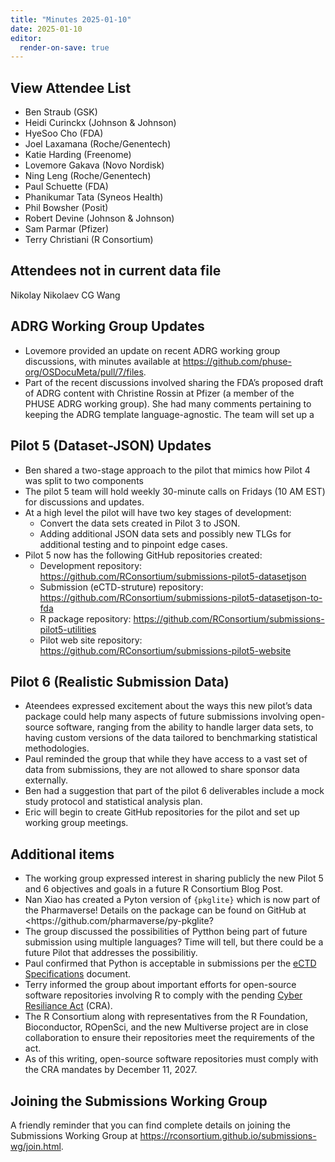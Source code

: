 ```yaml
---
title: "Minutes 2025-01-10"
date: 2025-01-10
editor:
  render-on-save: true
---
```


::: {.callout-tip collapse="true"}
## View Attendee List

- Ben Straub (GSK)
- Heidi Curinckx (Johnson & Johnson)
- HyeSoo Cho (FDA)
- Joel Laxamana (Roche/Genentech)
- Katie Harding (Freenome)
- Lovemore Gakava (Novo Nordisk)
- Ning Leng (Roche/Genentech)
- Paul Schuette (FDA)
- Phanikumar Tata (Syneos Health)
- Phil Bowsher (Posit)
- Robert Devine (Johnson & Johnson)
- Sam Parmar (Pfizer)
- Terry Christiani (R Consortium)
:::

## Attendees not in current data file

Nikolay Nikolaev
CG Wang


## ADRG Working Group Updates

* Lovemore provided an update on recent ADRG working group discussions, with minutes available at <https://github.com/phuse-org/OSDocuMeta/pull/7/files>.
* Part of the recent discussions involved sharing the FDA's proposed draft of ADRG content with Christine Rossin at Pfizer (a member of the PHUSE ADRG working group). She had many comments pertaining to keeping the ADRG template language-agnostic. The team will set up a

## Pilot 5 (Dataset-JSON) Updates

* Ben shared a two-stage approach to the pilot that mimics how Pilot 4 was split to two components
* The pilot 5 team will hold weekly 30-minute calls on Fridays (10 AM EST) for discussions and updates.
* At a high level the pilot will have two key stages of development:
    * Convert the data sets created in Pilot 3 to JSON.
	* Adding additional JSON data sets and possibly new TLGs for additional testing and to pinpoint edge cases. 
* Pilot 5 now has the following GitHub repositories created:
     * Development repository: <https://github.com/RConsortium/submissions-pilot5-datasetjson>
	 * Submission (eCTD-struture) repository: <https://github.com/RConsortium/submissions-pilot5-datasetjson-to-fda>
	 * R package repository: <https://github.com/RConsortium/submissions-pilot5-utilities>
	 * Pilot web site repository: <https://github.com/RConsortium/submissions-pilot5-website>

## Pilot 6 (Realistic Submission Data)

* Ateendees expressed excitement about the ways this new pilot's data package could help many aspects of future submissions involving open-source software, ranging from the ability to handle larger data sets, to having custom versions of the data tailored to benchmarking statistical methodologies.
* Paul reminded the group that while they have access to a vast set of data from submissions, they are not allowed to share sponsor data externally.
* Ben had a suggestion that part of the pilot 6 deliverables include a mock study protocol and statistical analysis plan. 
* Eric will begin to create GitHub repositories for the pilot and set up working group meetings.

## Additional items

* The working group expressed interest in sharing publicly the new Pilot 5 and 6 objectives and goals in a future R Consortium Blog Post.
* Nan Xiao has created a Pyton version of `{pkglite}` which is now part of the Pharmaverse! Details on the package can be found on GitHub at <https://github.com/pharmaverse/py-pkglite?
* The group discussed the possibilities of Pytthon being part of future submission using multiple languages? Time will tell, but there could be a future Pilot that addresses the possibilitiy.
* Paul confirmed that Python is acceptable in submissions per the [eCTD Specifications](https://www.fda.gov/media/85816/download) document. 
* Terry informed the group about important efforts for open-source software repositories involving R to comply with the pending [Cyber Resiliance Act](https://digital-strategy.ec.europa.eu/en/policies/cyber-resilience-act) (CRA).
* The R Consortium along with representatives from the R Foundation, Bioconductor, ROpenSci, and the new Multiverse project are in close collaboration to ensure their repositories meet the requirements of the act.
* As of this writing, open-source software repositories must comply with the CRA mandates by December 11, 2027.

## Joining the Submissions Working Group

A friendly reminder that you can find complete details on joining the Submissions Working Group at <https://rconsortium.github.io/submissions-wg/join.html>.
